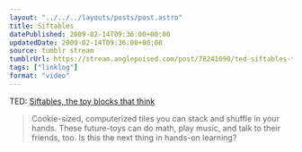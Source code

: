 ```yaml
---
layout: "../../../layouts/posts/post.astro"
title: Siftables
datePublished: 2009-02-14T09:36:00+00:00
updatedDate: 2009-02-14T09:36:00+00:00
source: tumblr stream
tumblrUrl: https://stream.anglepoised.com/post/78241090/ted-siftables-the-toy-blocks-that-think
tags: ["linklog"]
format: "video"
---
```



<YouTube id="https://www.youtube.com/watch?v=JP0w9lZoLwU" />

TED: [Siftables, the toy blocks that think][1]

> Cookie-sized, computerized tiles you can stack and shuffle in your hands. These future-toys can do math, play music, and talk to their friends, too. Is this the next thing in hands-on learning?

[1]: https://www.youtube.com/watch?v=JP0w9lZoLwU
